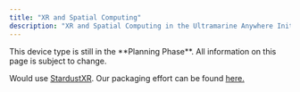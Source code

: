 ```yaml
---
title: "XR and Spatial Computing"
description: "XR and Spatial Computing in the Ultramarine Anywhere Initiative"
---
```



<Alert type="info">
  This device type is still in the **Planning Phase**. All information on this
  page is subject to change.
</Alert>

Would use [StardustXR](https://stardustxr.org/). Our packaging effort can be found [here.](https://github.com/Ultramarine-Linux/stardustxr)
